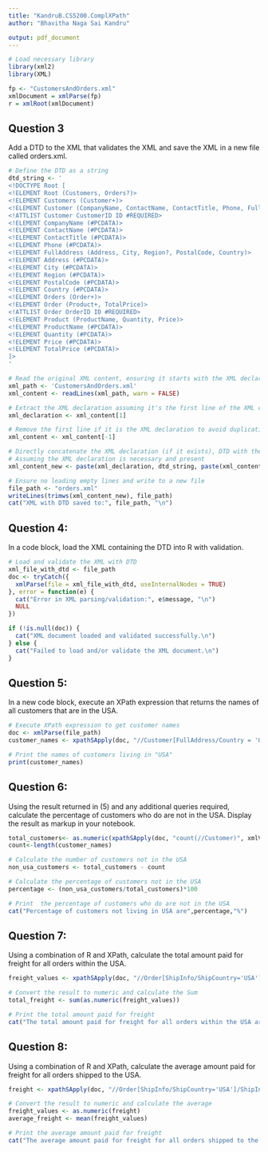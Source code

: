 ```yaml
---
title: "KandruB.CS5200.ComplXPath"
author: "Bhavitha Naga Sai Kandru"

output: pdf_document
---
```


```r
# Load necessary library
library(xml2)
library(XML)
```

```r
fp <- "CustomersAndOrders.xml"
xmlDocument = xmlParse(fp)
r = xmlRoot(xmlDocument)
```

## Question 3
Add a DTD to the XML that validates the XML and save the XML in a new file called orders.xml.
```r
# Define the DTD as a string
dtd_string <- '
<!DOCTYPE Root [
<!ELEMENT Root (Customers, Orders?)>
<!ELEMENT Customers (Customer+)>
<!ELEMENT Customer (CompanyName, ContactName, ContactTitle, Phone, FullAddress)>
<!ATTLIST Customer CustomerID ID #REQUIRED>
<!ELEMENT CompanyName (#PCDATA)>
<!ELEMENT ContactName (#PCDATA)>
<!ELEMENT ContactTitle (#PCDATA)>
<!ELEMENT Phone (#PCDATA)>
<!ELEMENT FullAddress (Address, City, Region?, PostalCode, Country)>
<!ELEMENT Address (#PCDATA)>
<!ELEMENT City (#PCDATA)>
<!ELEMENT Region (#PCDATA)>
<!ELEMENT PostalCode (#PCDATA)>
<!ELEMENT Country (#PCDATA)>
<!ELEMENT Orders (Order+)>
<!ELEMENT Order (Product+, TotalPrice)>
<!ATTLIST Order OrderID ID #REQUIRED>
<!ELEMENT Product (ProductName, Quantity, Price)>
<!ELEMENT ProductName (#PCDATA)>
<!ELEMENT Quantity (#PCDATA)>
<!ELEMENT Price (#PCDATA)>
<!ELEMENT TotalPrice (#PCDATA)>
]>
'

# Read the original XML content, ensuring it starts with the XML declaration
xml_path <- 'CustomersAndOrders.xml'
xml_content <- readLines(xml_path, warn = FALSE)

# Extract the XML declaration assuming it's the first line of the XML content
xml_declaration <- xml_content[1]

# Remove the first line if it is the XML declaration to avoid duplicating it
xml_content <- xml_content[-1]

# Directly concatenate the XML declaration (if it exists), DTD with the XML content
# Assuming the XML declaration is necessary and present
xml_content_new <- paste(xml_declaration, dtd_string, paste(xml_content, collapse = "\n"), sep = "\n")

# Ensure no leading empty lines and write to a new file
file_path <- "orders.xml"
writeLines(trimws(xml_content_new), file_path)
cat("XML with DTD saved to:", file_path, "\n")

```

## Question 4: 
In a code block, load the XML containing the DTD into R with validation.
```r
# Load and validate the XML with DTD
xml_file_with_dtd <- file_path
doc <- tryCatch({
  xmlParse(file = xml_file_with_dtd, useInternalNodes = TRUE)
}, error = function(e) {
  cat("Error in XML parsing/validation:", e$message, "\n")
  NULL
})

if (!is.null(doc)) {
  cat("XML document loaded and validated successfully.\n")
} else {
  cat("Failed to load and/or validate the XML document.\n")
}
```

## Question 5:
In a new code block, execute an XPath expression that returns the names of all customers that are in the USA.
```r
# Execute XPath expression to get customer names
doc <- xmlParse(file_path)
customer_names <- xpathSApply(doc, "//Customer[FullAddress/Country = 'USA']/CompanyName", xmlValue)

# Print the names of customers living in "USA"
print(customer_names)
```

## Question 6:
Using the result returned in (5) and any additional queries required, calculate the percentage of customers who do are not in the USA. Display the result as markup in your notebook.

```r
total_customers<- as.numeric(xpathSApply(doc, "count(//Customer)", xmlValue))
count<-length(customer_names)

# Calculate the number of customers not in the USA
non_usa_customers <- total_customers - count

# Calculate the percentage of customers not in the USA
percentage <- (non_usa_customers/total_customers)*100

# Print  the percentage of customers who do are not in the USA
cat("Percentage of customers not living in USA are",percentage,"%")
```

## Question 7:
Using a combination of R and XPath, calculate the total amount paid for freight for all orders within the USA.
```r
freight_values <- xpathSApply(doc, "//Order[ShipInfo/ShipCountry='USA']/ShipInfo/Freight", xmlValue)

# Convert the result to numeric and calculate the Sum
total_freight <- sum(as.numeric(freight_values))

# Print the total amount paid for freight
cat("The total amount paid for freight for all orders within the USA are",total_freight)

```

## Question 8:
Using a combination of R and XPath, calculate the average amount paid for freight for all orders shipped to the USA.
```r
freight <- xpathSApply(doc, "//Order[ShipInfo/ShipCountry='USA']/ShipInfo/Freight", xmlValue)

# Convert the result to numeric and calculate the average
freight_values <- as.numeric(freight)
average_freight <- mean(freight_values)

# Print the average amount paid for freight
cat("The average amount paid for freight for all orders shipped to the USA is",average_freight)
```